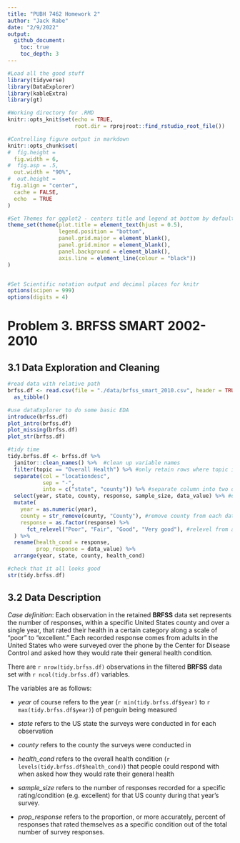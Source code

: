 ```yaml
---
title: "PUBH 7462 Homework 2"
author: "Jack Rabe"
date: "2/9/2022"
output: 
  github_document:
    toc: true
    toc_depth: 3
---
```


```r
#Load all the good stuff
library(tidyverse)
library(DataExplorer)
library(kableExtra)
library(gt)

#Working directory for .RMD
knitr::opts_knit$set(echo = TRUE,
                     root.dir = rprojroot::find_rstudio_root_file())

#Controlling figure output in markdown
knitr::opts_chunk$set(
#  fig.height =   
  fig.width = 6,
#  fig.asp = .5,
  out.width = "90%",
#  out.height = 
 fig.align = "center",
  cache = FALSE,
  echo  = TRUE
)

#Set Themes for ggplot2 - centers title and legend at bottom by default and edit background
theme_set(theme(plot.title = element_text(hjust = 0.5),
                legend.position = "bottom", 
                panel.grid.major = element_blank(), 
                panel.grid.minor = element_blank(),
                panel.background = element_blank(), 
                axis.line = element_line(colour = "black"))
)


#Set Scientific notation output and decimal places for knitr
options(scipen = 999)
options(digits = 4)
```


# Problem 3. BRFSS SMART 2002-2010

## 3.1 Data Exploration and Cleaning

```r
#read data with relative path
brfss.df <- read.csv(file = "./data/brfss_smart_2010.csv", header = TRUE) %>% 
  as_tibble()
```


```r
#use dataExplorer to do some basic EDA
introduce(brfss.df) 
plot_intro(brfss.df)
plot_missing(brfss.df)
plot_str(brfss.df)
```



```r
#tidy time
tidy.brfss.df <- brfss.df %>% 
  janitor::clean_names() %>%  #clean up variable names
  filter(topic == "Overall Health") %>% #only retain rows where topic is overall health
  separate(col = "locationdesc",
           sep = "-",
           into = c("state", "county")) %>% #separate column into two distinct variables, "state" and "county"
  select(year, state, county, response, sample_size, data_value) %>% #only retain some of the columns for working with data
  mutate(
    year = as.numeric(year),
    county = str_remove(county, "County"), #remove county from each data entry
    response = as.factor(response) %>% 
      fct_relevel("Poor", "Fair", "Good", "Very good"), #relevel from alphabetical to poor - excellent scale
  ) %>% 
  rename(health_cond = response,
         prop_response = data_value) %>% 
  arrange(year, state, county, health_cond)

#check that it all looks good
str(tidy.brfss.df)


```


## 3.2 Data Description

*Case definition*: Each observation in the retained **BRFSS** data set represents the number of responses, within a specific United States county and over a single year, that rated their health in a certain category along a scale of "poor" to "excellent." Each recorded response comes from adults in the United States who were surveyed over the phone by the Center for Disease Control and asked how they would rate their general health condition.

There are `r nrow(tidy.brfss.df)` observations in the filtered **BRFSS** data set with `r ncol(tidy.brfss.df)` variables.


The variables are as follows:

- *year* of course refers to the year (`r min(tidy.brfss.df$year)` to `r max(tidy.brfss.df$year)`) of penguin being measured

- *state* refers to the US state the surveys were conducted in for each observation

- *county* refers to the county the surveys were conducted in

- *health_cond* refers to the overall health condition (`r levels(tidy.brfss.df$health_cond)`) that people could respond with when asked how they would rate their general health

- *sample_size* refers to the number of responses recorded for a specific rating/condition (e.g. excellent) for that US county during that year's survey.

- *prop_response* refers to the proportion, or more accurately, percent of responses that rated themselves as a specific condition out of the total number of survey responses.



